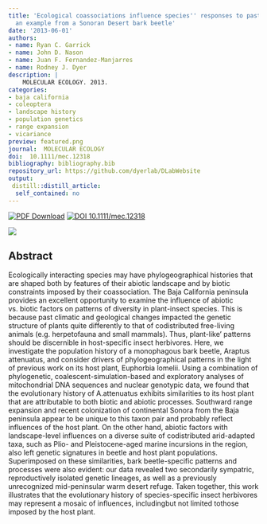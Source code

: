 ```yaml
---
title: 'Ecological coassociations influence species'' responses to past climatic change:
  an example from a Sonoran Desert bark beetle'
date: '2013-06-01'
authors:
- name: Ryan C. Garrick
- name: John D. Nason
- name: Juan F. Fernandez-Manjarres
- name: Rodney J. Dyer
description: |
    MOLECULAR ECOLOGY. 2013.  
categories: 
- baja california
- coleoptera
- landscape history
- population genetics
- range expansion
- vicariance
preview: featured.png
journal:  MOLECULAR ECOLOGY
doi:  10.1111/mec.12318
bibliography: bibliography.bib
repository_url: https://github.com/dyerlab/DLabWebsite
output:
 distill::distill_article:
  self_contained: no
---
```


 [![PDF Download](https://img.shields.io/badge/PDF-21B02C.svg)](https://drive.google.com/open?id=0B0T81CzLjtfPb3RmYTR6WVRsMWM) [![ DOI 10.1111/mec.12318](http://img.shields.io/badge/DOI-474747.svg)](https://doi.org/10.1111/mec.12318)

![]( featured.png )

## Abstract

Ecologically interacting species may have phylogeographical histories that are shaped both by features of their abiotic landscape and by biotic constraints imposed by their coassociation. The Baja California peninsula provides an excellent opportunity to examine the influence of abiotic vs. biotic factors on patterns of diversity in plant-insect species. This is because past climatic and geological changes impacted the genetic structure of plants quite differently to that of codistributed free-living animals (e.g. herpetofauna and small mammals). Thus, plant-like' patterns should be discernible in host-specific insect herbivores. Here, we investigate the population history of a monophagous bark beetle, Araptus attenuatus, and consider drivers of phylogeographical patterns in the light of previous work on its host plant, Euphorbia lomelii. Using a combination of phylogenetic, coalescent-simulation-based and exploratory analyses of mitochondrial DNA sequences and nuclear genotypic data, we found that the evolutionary history of A.attenuatus exhibits similarities to its host plant that are attributable to both biotic and abiotic processes. Southward range expansion and recent colonization of continental Sonora from the Baja peninsula appear to be unique to this taxon pair and probably reflect influences of the host plant. On the other hand, abiotic factors with landscape-level influences on a diverse suite of codistributed arid-adapted taxa, such as Plio- and Pleistocene-aged marine incursions in the region, also left genetic signatures in beetle and host plant populations. Superimposed on these similarities, bark beetle-specific patterns and processes were also evident: our data revealed two secondarily sympatric, reproductively isolated genetic lineages, as well as a previously unrecognized mid-peninsular warm desert refuge. Taken together, this work illustrates that the evolutionary history of species-specific insect herbivores may represent a mosaic of influences, includingbut not limited tothose imposed by the host plant.
